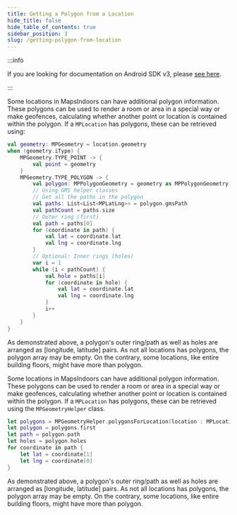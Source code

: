 ```yaml
---
title: Getting a Polygon from a Location
hide_title: false
hide_table_of_contents: true
sidebar_position: 3
slug: /getting-polygon-from-location
---
```



<Tabs groupId="display-rules">
<TabItem value="android" label="Android v4" default>

:::info

If you are looking for documentation on Android SDK v3, please [see here](https://docs-legacy.mapsindoors.com/content/legacy/android_v3/).

:::

Some locations in MapsIndoors can have additional polygon information. These polygons can be used to render a room or area in a special way or make geofences, calculating whether another point or location is contained within the polygon. If a `MPLocation` has polygons, these can be retrieved using:

```kotlin
val geometry: MPGeometry = location.geometry
when (geometry.iType) {
    MPGeometry.TYPE_POINT -> {
        val point = geometry
    }
    MPGeometry.TYPE_POLYGON -> {
        val polygon: MPPolygonGeometry = geometry as MPPolygonGeometry
        // Using GMS helper classes
        // Get all the paths in the polygon
        val paths: List<List<MPLatLng>> = polygon.gmsPath
        val pathCount = paths.size
        // Outer ring (first)
        val path = paths[0]
        for (coordinate in path) {
            val lat = coordinate.lat
            val lng = coordinate.lng
        }
        // Optional: Inner rings (holes)
        var i = 1
        while (i < pathCount) {
            val hole = paths[i]
            for (coordinate in hole) {
                val lat = coordinate.lat
                val lng = coordinate.lng
            }
            i++
        }
    }
}
```

As demonstrated above, a polygon's outer ring/path as well as holes are arranged as [longitude, latitude] pairs. As not all locations has polygons, the polygon array may be empty. On the contrary, some locations, like entire building floors, might have more than polygon.

</TabItem>
<TabItem value="ios" label="iOS v3">

Some locations in MapsIndoors can have additional polygon information. These polygons can be used to render a room or area in a special way or make geofences, calculating whether another point or location is contained within the polygon. If a `MPLocation` has polygons, these can be retrieved using the `MPGeometryHelper` class.

```swift
let polygons = MPGeometryHelper.polygonsForLocation(location : MPLocation)
let polygon = polygons.first
let path = polygon.path
let holes = polygon.holes
for coordinate in path {
    let lat = coordinate[1]
    let lng = coordinate[0]
}
```

As demonstrated above, a polygon's outer ring/path as well as holes are arranged as [longitude, latitude] pairs. As not all locations has polygons, the polygon array may be empty. On the contrary, some locations, like entire building floors, might have more than polygon.

</TabItem>
</Tabs>
